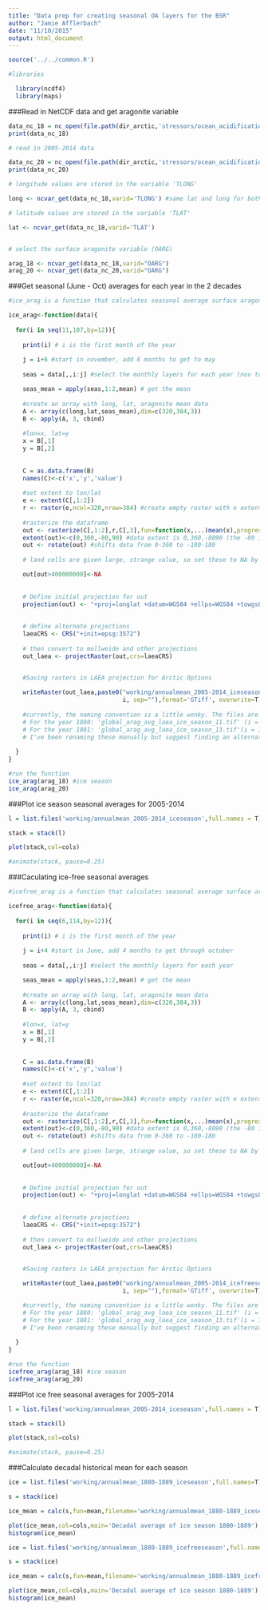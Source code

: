 ---
title: "Data prep for creating seasonal OA layers for the BSR"
author: "Jamie Afflerbach"
date: "11/10/2015"
output: html_document
---

```{r setup,message=F,warning=F}

source('../../common.R')

#libraries

  library(ncdf4)
  library(maps)

```

###Read in NetCDF data and get aragonite variable

```{r read in data, message=F,warning=F, eval=F}

data_nc_18 = nc_open(file.path(dir_arctic,'stressors/ocean_acidification/raw/cesm_co2sys_1880-1889.nc'))
print(data_nc_18)

# read in 2005-2014 data

data_nc_20 = nc_open(file.path(dir_arctic,'stressors/ocean_acidification/raw/cesm_co2sys_2005-2014.nc'))
print(data_nc_20)

# longitude values are stored in the variable 'TLONG'

long <- ncvar_get(data_nc_18,varid='TLONG') #same lat and long for both data sets so just reading in from data_nc_18 works

# latitude values are stored in the variable 'TLAT'

lat <- ncvar_get(data_nc_18,varid='TLAT')


# select the surface aragonite variable (OARG)

arag_18 <- ncvar_get(data_nc_18,varid="OARG")
arag_20 <- ncvar_get(data_nc_20,varid="OARG")

```

###Get seasonal (June - Oct) averages for each year in the 2 decades


```{r ice season, message=F, warning = F, eval=F}

#ice_arag is a function that calculates seasonal average surface aragonite saturation for the ice season

ice_arag<-function(data){
  
  for(i in seq(11,107,by=12)){
    
    print(i) # i is the first month of the year
      
    j = i+6 #start in november, add 6 months to get to may
      
    seas = data[,,i:j] #select the monthly layers for each year (nov to next year may)

    seas_mean = apply(seas,1:2,mean) # get the mean
    
    #create an array with long, lat, aragonite mean data
    A <- array(c(long,lat,seas_mean),dim=c(320,384,3))
    B <- apply(A, 3, cbind)
    
    #lon=x, lat=y
    x = B[,1]
    y = B[,2]
    
    
    C = as.data.frame(B)
    names(C)<-c('x','y','value')
    
    #set extent to lon/lat
    e <- extent(C[,1:2])
    r <- raster(e,ncol=320,nrow=384) #create empty raster with e extent
    
    #rasterize the dataframe
    out <- rasterize(C[,1:2],r,C[,3],fun=function(x,...)mean(x),progress='text') # i had to create a mean function here for "multiple points in a cell"
    extent(out)<-c(0,360,-80,90) #data extent is 0,360,-8090 (the -80 is not a typo)
    out <- rotate(out) #shifts data from 0-360 to -180-180
    
    # land cells are given large, strange value, so set these to NA by just choosing an absurdly large number (in this case 40000000)

    out[out>400000000]<-NA
  
    
    # Define initial projection for out
    projection(out) <- "+proj=longlat +datum=WGS84 +ellps=WGS84 +towgs84=0,0,0"
    
    
    # define alternate projections
    laeaCRS <- CRS("+init=epsg:3572")
    
    # then convert to mollweide and other projections
    out_laea <- projectRaster(out,crs=laeaCRS)

    
    #Saving rasters in LAEA projection for Arctic Options

    writeRaster(out_laea,paste0("working/annualmean_2005-2014_iceseason/global_arag_avg_laea_ice_season_",
                                i, sep=""),format='GTiff', overwrite=T)
 
    #currently, the naming convention is a little wonky. The files are saved as follows:
    # For the year 1880: 'global_arag_avg_laea_ice_season_11.tif' (i = 11)
    # For the year 1881: 'global_arag_avg_laea_ice_season_13.tif'(i = 13)
    # I've been renaming these manually but suggest finding an alternate way to do this
    
  }    
}

#run the function
ice_arag(arag_18) #ice season
ice_arag(arag_20)

```

###Plot ice season seasonal averages for 2005-2014

```{r plot ice, meessage=F,warning=F}

l = list.files('working/annualmean_2005-2014_iceseason',full.names = T)

stack = stack(l)

plot(stack,col=cols)

#animate(stack, pause=0.25)

```

###Caculating ice-free seasonal averages

```{r ice-free season, message=F, warning = F,eval=F}

#icefree_arag is a function that calculates seasonal average surface aragonite saturation for the ice season

icefree_arag<-function(data){
  
  for(i in seq(6,114,by=12)){
    
    print(i) # i is the first month of the year
      
    j = i+4 #start in June, add 4 months to get through october
      
    seas = data[,,i:j] #select the monthly layers for each year

    seas_mean = apply(seas,1:2,mean) # get the mean
    
    #create an array with long, lat, aragonite mean data
    A <- array(c(long,lat,seas_mean),dim=c(320,384,3))
    B <- apply(A, 3, cbind)
    
    #lon=x, lat=y
    x = B[,1]
    y = B[,2]
    
    
    C = as.data.frame(B)
    names(C)<-c('x','y','value')
    
    #set extent to lon/lat
    e <- extent(C[,1:2])
    r <- raster(e,ncol=320,nrow=384) #create empty raster with e extent
    
    #rasterize the dataframe
    out <- rasterize(C[,1:2],r,C[,3],fun=function(x,...)mean(x),progress='text') # i had to create a mean function here for "multiple points in a cell"
    extent(out)<-c(0,360,-80,90) #data extent is 0,360,-8090 (the -80 is not a typo)
    out <- rotate(out) #shifts data from 0-360 to -180-180
    
    # land cells are given large, strange value, so set these to NA by just choosing an absurdly large number (in this case 40000000)

    out[out>400000000]<-NA
  
    
    # Define initial projection for out
    projection(out) <- "+proj=longlat +datum=WGS84 +ellps=WGS84 +towgs84=0,0,0"
    
    
    # define alternate projections
    laeaCRS <- CRS("+init=epsg:3572")
    
    # then convert to mollweide and other projections
    out_laea <- projectRaster(out,crs=laeaCRS)

    
    #Saving rasters in LAEA projection for Arctic Options

    writeRaster(out_laea,paste0("working/annualmean_2005-2014_icefreeseason/global_arag_avg_laea_icefree_season_",
                                i, sep=""),format='GTiff', overwrite=T)

    #currently, the naming convention is a little wonky. The files are saved as follows:
    # For the year 1880: 'global_arag_avg_laea_ice_season_11.tif' (i = 11)
    # For the year 1881: 'global_arag_avg_laea_ice_season_13.tif'(i = 13)
    # I've been renaming these manually but suggest finding an alternate way to do this
    
  }    
}

#run the function
icefree_arag(arag_18) #ice season
icefree_arag(arag_20)

```

###Plot ice free seasonal averages for 2005-2014

```{r plot icef, meessage=F,warning=F}

l = list.files('working/annualmean_2005-2014_iceseason',full.names = T)

stack = stack(l)

plot(stack,col=cols)

#animate(stack, pause=0.25)

```

###Calculate decadal historical mean for each season

```{r ice decadal mean,message=F,warning=F}

ice = list.files('working/annualmean_1880-1889_iceseason',full.names=T)

s = stack(ice)

ice_mean = calc(s,fun=mean,filename='working/annualmean_1880-1889_iceseason/decadal_mean_1880-1889_ice.tif', overwrite=T)

plot(ice_mean,col=cols,main='Decadal average of ice season 1880-1889')
histogram(ice_mean)
```


```{r icefree decadal mean, message=F, warning=F}

ice = list.files('working/annualmean_1880-1889_icefreeseason',full.names=T)

s = stack(ice)

ice_mean = calc(s,fun=mean,filename='working/annualmean_1880-1889_icefreeseason/decadal_mean_1880-1889_icefree.tif', overwrite=T)

plot(ice_mean,col=cols,main='Decadal average of ice season 1880-1889')
histogram(ice_mean)
```



